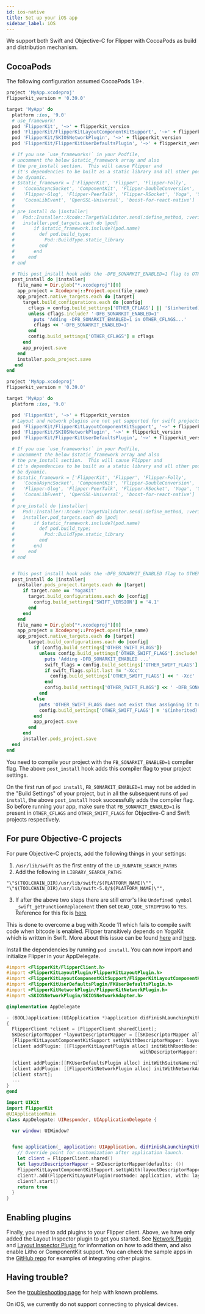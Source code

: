 ```yaml
---
id: ios-native
title: Set up your iOS app
sidebar_label: iOS
---
```


We support both Swift and Objective-C for Flipper with CocoaPods as build and distribution mechanism. 

## CocoaPods

The following configuration assumed CocoaPods 1.9+.

<!--DOCUSAURUS_CODE_TABS-->
<!--Objective-C-->

```ruby
project 'MyApp.xcodeproj'
flipperkit_version = '0.39.0'

target 'MyApp' do
  platform :ios, '9.0'
  # use_framework!
  pod 'FlipperKit', '~>' + flipperkit_version
  pod 'FlipperKit/FlipperKitLayoutComponentKitSupport', '~>' + flipperkit_version
  pod 'FlipperKit/SKIOSNetworkPlugin', '~>' + flipperkit_version
  pod 'FlipperKit/FlipperKitUserDefaultsPlugin', '~>' + flipperkit_version

  # If you use `use_frameworks!` in your Podfile,
  # uncomment the below $static_framework array and also
  # the pre_install section.  This will cause Flipper and
  # it's dependencies to be built as a static library and all other pods to
  # be dynamic.
  # $static_framework = ['FlipperKit', 'Flipper', 'Flipper-Folly',
  #   'CocoaAsyncSocket', 'ComponentKit', 'Flipper-DoubleConversion',
  #   'Flipper-Glog', 'Flipper-PeerTalk', 'Flipper-RSocket', 'Yoga', 'YogaKit',
  #   'CocoaLibEvent', 'OpenSSL-Universal', 'boost-for-react-native']
  #
  # pre_install do |installer|
  #   Pod::Installer::Xcode::TargetValidator.send(:define_method, :verify_no_static_framework_transitive_dependencies) {}
  #   installer.pod_targets.each do |pod|
  #       if $static_framework.include?(pod.name)
  #         def pod.build_type;
  #           Pod::BuildType.static_library
  #         end
  #       end
  #     end
  # end

  # This post_install hook adds the -DFB_SONARKIT_ENABLED=1 flag to OTHER_CFLAGS, necessary to expose Flipper classes in the header files
  post_install do |installer|
    file_name = Dir.glob("*.xcodeproj")[0]
    app_project = Xcodeproj::Project.open(file_name)
    app_project.native_targets.each do |target|
      target.build_configurations.each do |config|
        cflags = config.build_settings['OTHER_CFLAGS'] || '$(inherited) '
        unless cflags.include? '-DFB_SONARKIT_ENABLED=1'
          puts 'Adding -DFB_SONARKIT_ENABLED=1 in OTHER_CFLAGS...'
          cflags << '-DFB_SONARKIT_ENABLED=1'
        end
        config.build_settings['OTHER_CFLAGS'] = cflags
      end
      app_project.save
    end
    installer.pods_project.save
   end
end
```

<!--Swift-->

```ruby
project 'MyApp.xcodeproj'
flipperkit_version = '0.39.0'

target 'MyApp' do
  platform :ios, '9.0'

  pod 'FlipperKit', '~>' + flipperkit_version
  # Layout and network plugins are not yet supported for swift projects
  pod 'FlipperKit/FlipperKitLayoutComponentKitSupport', '~>' + flipperkit_version
  pod 'FlipperKit/SKIOSNetworkPlugin', '~>' + flipperkit_version
  pod 'FlipperKit/FlipperKitUserDefaultsPlugin', '~>' + flipperkit_version

  # If you use `use_frameworks!` in your Podfile,
  # uncomment the below $static_framework array and also
  # the pre_install section.  This will cause Flipper and
  # it's dependencies to be built as a static library and all other pods to
  # be dynamic.
  # $static_framework = ['FlipperKit', 'Flipper', 'Flipper-Folly',
  #   'CocoaAsyncSocket', 'ComponentKit', 'Flipper-DoubleConversion',
  #   'Flipper-Glog', 'Flipper-PeerTalk', 'Flipper-RSocket', 'Yoga', 'YogaKit',
  #   'CocoaLibEvent', 'OpenSSL-Universal', 'boost-for-react-native']
  #
  # pre_install do |installer|
  #   Pod::Installer::Xcode::TargetValidator.send(:define_method, :verify_no_static_framework_transitive_dependencies) {}
  #   installer.pod_targets.each do |pod|
  #       if $static_framework.include?(pod.name)
  #         def pod.build_type;
  #           Pod::BuildType.static_library
  #         end
  #       end
  #     end
  # end


  # This post_install hook adds the -DFB_SONARKIT_ENABLED flag to OTHER_SWIFT_FLAGS, necessary to build swift target
  post_install do |installer|
    installer.pods_project.targets.each do |target|
      if target.name == 'YogaKit'
        target.build_configurations.each do |config|
          config.build_settings['SWIFT_VERSION'] = '4.1'
        end
      end
    end
    file_name = Dir.glob("*.xcodeproj")[0]
    app_project = Xcodeproj::Project.open(file_name)
    app_project.native_targets.each do |target|
        target.build_configurations.each do |config|
          if (config.build_settings['OTHER_SWIFT_FLAGS'])
            unless config.build_settings['OTHER_SWIFT_FLAGS'].include? '-DFB_SONARKIT_ENABLED'
              puts 'Adding -DFB_SONARKIT_ENABLED ...'
              swift_flags = config.build_settings['OTHER_SWIFT_FLAGS']
              if swift_flags.split.last != '-Xcc'
                config.build_settings['OTHER_SWIFT_FLAGS'] << ' -Xcc'
              end
              config.build_settings['OTHER_SWIFT_FLAGS'] << ' -DFB_SONARKIT_ENABLED'
            end
          else
            puts 'OTHER_SWIFT_FLAGS does not exist thus assigning it to `$(inherited) -Xcc -DFB_SONARKIT_ENABLED`'
            config.build_settings['OTHER_SWIFT_FLAGS'] = '$(inherited) -Xcc -DFB_SONARKIT_ENABLED'
          end
          app_project.save
        end
      end
      installer.pods_project.save
  end
end
```

<!--END_DOCUSAURUS_CODE_TABS-->

You need to compile your project with the `FB_SONARKIT_ENABLED=1` compiler flag. The above `post_install` hook adds this compiler flag to your project settings.

<div class="warning">

On the first run of `pod install`, `FB_SONARKIT_ENABLED=1` may not be added in the "Build Settings" of your project, but in all the subsequent runs of `pod install`, the above `post_install` hook successfully adds the compiler flag. So before running your app, make sure that `FB_SONARKIT_ENABLED=1` is present in `OTHER_CFLAGS` and `OTHER_SWIFT_FLAGS` for Objective-C and Swift projects respectively.

</div>

## For pure Objective-C projects

For pure Objective-C projects, add the following things in your settings:

1. `/usr/lib/swift` as the first entry of the `LD_RUNPATH_SEARCH_PATHS`
2. Add the following in `LIBRARY_SEARCH_PATHS`

```
"\"$(TOOLCHAIN_DIR)/usr/lib/swift/$(PLATFORM_NAME)\"",
"\"$(TOOLCHAIN_DIR)/usr/lib/swift-5.0/$(PLATFORM_NAME)\"",	
```
3. If after the above two steps there are still error's like `Undefined symbol _swift_getFunctionReplacement` then set `DEAD_CODE_STRIPPING` to `YES`. Reference for this fix is [here](https://forums.swift.org/t/undefined-symbol-swift-getfunctionreplacement/30495/4)

This is done to overcome a bug with Xcode 11 which fails to compile swift code when bitcode is enabled. Flipper transitively depends on YogaKit which is written in Swift. More about this issue can be found [here](https://twitter.com/krzyzanowskim/status/1151549874653081601?s=21) and [here](https://github.com/Carthage/Carthage/issues/2825).


Install the dependencies by running `pod install`. You can now import and initialize Flipper in your
AppDelegate.

<!--DOCUSAURUS_CODE_TABS-->

<!--Objective-C-->

```objective-c
#import <FlipperKit/FlipperClient.h>
#import <FlipperKitLayoutPlugin/FlipperKitLayoutPlugin.h>
#import <FlipperKitLayoutComponentKitSupport/FlipperKitLayoutComponentKitSupport.h>
#import <FlipperKitUserDefaultsPlugin/FKUserDefaultsPlugin.h>
#import <FlipperKitNetworkPlugin/FlipperKitNetworkPlugin.h>
#import <SKIOSNetworkPlugin/SKIOSNetworkAdapter.h>

@implementation AppDelegate

- (BOOL)application:(UIApplication *)application didFinishLaunchingWithOptions:(NSDictionary *)launchOptions
{
  FlipperClient *client = [FlipperClient sharedClient];
  SKDescriptorMapper *layoutDescriptorMapper = [[SKDescriptorMapper alloc] initWithDefaults];
  [FlipperKitLayoutComponentKitSupport setUpWithDescriptorMapper: layoutDescriptorMapper];
  [client addPlugin: [[FlipperKitLayoutPlugin alloc] initWithRootNode: application
                                                 withDescriptorMapper: layoutDescriptorMapper]];

  [client addPlugin:[[FKUserDefaultsPlugin alloc] initWithSuiteName:nil]];
  [client addPlugin: [[FlipperKitNetworkPlugin alloc] initWithNetworkAdapter:[SKIOSNetworkAdapter new]]];
  [client start];
  ...
}
@end
```

<!--Swift-->

```swift
import UIKit
import FlipperKit
@UIApplicationMain
class AppDelegate: UIResponder, UIApplicationDelegate {

  var window: UIWindow?


  func application(_ application: UIApplication, didFinishLaunchingWithOptions launchOptions: [UIApplication.LaunchOptionsKey: Any]?) -> Bool {
    // Override point for customization after application launch.
    let client = FlipperClient.shared()
    let layoutDescriptorMapper = SKDescriptorMapper(defaults: ())
    FlipperKitLayoutComponentKitSupport.setUpWith(layoutDescriptorMapper)
    client?.add(FlipperKitLayoutPlugin(rootNode: application, with: layoutDescriptorMapper!))
    client?.start()
    return true
  }
}
```

<!--END_DOCUSAURUS_CODE_TABS-->

## Enabling plugins

Finally, you need to add plugins to your Flipper client. Above, we have only added the Layout Inspector plugin to get you started. See [Network Plugin](setup/network-plugin) and [Layout Inspector Plugin](setup/layout-plugin) for information on how to add them, and also enable Litho or ComponentKit support. You can check the sample apps in the [GitHub repo](https://github.com/facebook/flipper) for examples of integrating other plugins.

## Having trouble?

See the [troubleshooting page](../troubleshooting) for help with known problems.

<div class="warning">

On iOS, we currently do not support connecting to physical devices.

</div>
